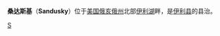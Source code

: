 {{Infobox Settlement
| name = 桑达斯基<br/>Sandusky
| image_skyline = Sandusky Ohio aerial view.jpg
| imagesize = 250px
| image_caption = 
| image_flag = 
| image_shield = 
| pushpin_map = USA Ohio
| pushpin_label_position = bottom
| subdivision_type = 国家
| subdivision_name = {{USA}}
| subdivision_type1 = [[美国行政区划|州]]
| subdivision_name1 = [[俄亥俄州|俄亥俄州]]
| subdivision_type2 = [[俄亥俄州各县列表|县]]
| subdivision_name2 =  [[伊利县_(俄亥俄州)|伊利县]]
| elevation_m = 182
| elevation_ft = 
| area_total_km2 = 57
| population_as_of = 2000年
| population_total = 25861
| population_density_km2 = auto
| timezone = [[EST|EST]]
| utc_offset = -5
| timezone_DST = [[EDT|EDT]]
| utc_offset_DST = -4
| latd = 41
| latm = 26
| lats = 48
| latNS = N
| longd = 82
| longm = 42
| longs = 33
| longEW = W
| website =  
}}
'''桑达斯基'''（'''Sandusky'''）位于[[美国|美国]][[俄亥俄州|俄亥俄州]]北部[[伊利湖|伊利湖]]畔，是[[伊利县_(俄亥俄州)|伊利县]]的县治。

{{Ohio-stub}}

[[Category:俄亥俄州城市|S]]